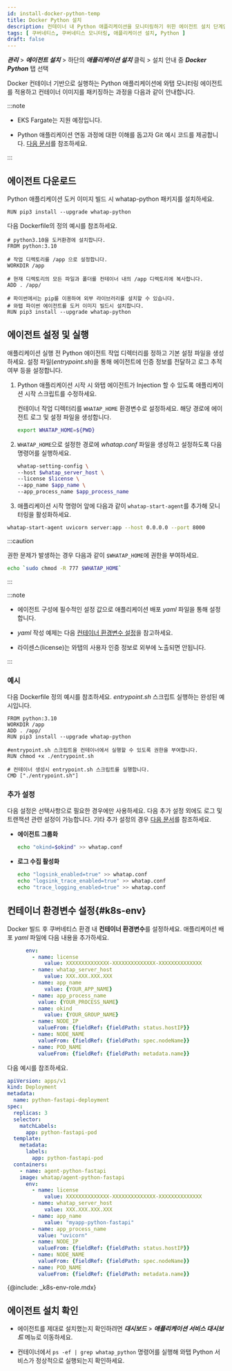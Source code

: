 ```yaml
---
id: install-docker-python-temp
title: Docker Python 설치
description: 컨테이너 내 Python 애플리케이션을 모니터링하기 위한 에이전트 설치 단계입니다.
tags: [ 쿠버네티스, 쿠버네티스 모니터링, 애플리케이션 설치, Python ]
draft: false
---
```



***관리*** > ***에이전트 설치*** > 하단의 ***애플리케이션 설치*** 클릭 > 설치 안내 중 ***Docker Python*** 탭 선택

Docker 컨테이너 기반으로 실행하는 Python 애플리케이션에 와탭 모니터링 에이전트를 적용하고 컨테이너 이미지를 패키징하는 과정을 다음과 같이 안내합니다. 

:::note 

* EKS Fargate는 지원 예정입니다. 

* Python 애플리케이션 연동 과정에 대한 이해를 돕고자 Git 예시 코드를 제공합니다. [다음 문서](https://github.com/whatap/kuber-apm-boilerplate/tree/main/python/fastapi)를 참조하세요.

:::

## 에이전트 다운로드

Python 애플리케이션 도커 이미지 빌드 시 whatap-python 패키지를 설치하세요.

```docker
RUN pip3 install --upgrade whatap-python
```

다음 Dockerfile의 정의 예시를 참조하세요. 

```docker title='python ver 3.10'
# python3.10을 도커환경에 설치합니다.
FROM python:3.10

# 작업 디렉토리를 /app 으로 설정합니다.
WORKDIR /app

# 현재 디렉토리의 모든 파일과 폴더를 컨테이너 내의 /app 디렉토리에 복사합니다.
ADD . /app/

# 파이썬에서는 pip를 이용하여 외부 라이브러리를 설치할 수 있습니다. 
# 와탭 파이썬 에이전트를 도커 이미지 빌드시 설치합니다.
RUN pip3 install --upgrade whatap-python
```

## 에이전트 설정 및 실행

애플리케이션 실행 전 Python 에이전트 작업 디렉터리를 정하고 기본 설정 파일을 생성하세요. 설정 파일(*entrypoint.sh*)을 통해 에이전트에 인증 정보를 전달하고 로그 추적 여부 등을 설정합니다.

1. Python 애플리케이션 시작 시 와탭 에이전트가 Injection 할 수 있도록 애플리케이션 시작 스크립트를 수정하세요. 

    컨테이너 작업 디렉터리를 `WHATAP_HOME` 환경변수로 설정하세요. 해당 경로에 에이전트 로그 및 설정 파일을 생성합니다. 

    ```bash 
    export WHATAP_HOME=${PWD}
    ```

1. `WHATAP_HOME`으로 설정한 경로에 *whatap.conf* 파일을 생성하고 설정하도록 다음 명령어를 실행하세요.

    ```bash 
    whatap-setting-config \
    --host $whatap_server_host \
    --license $license \
    --app_name $app_name \
    --app_process_name $app_process_name
    ```
1. 애플리케이션 시작 명령어 앞에 다음과 같이 `whatap-start-agent`를 추가해 모니터링을 활성화하세요. 

  ```bash 
  whatap-start-agent uvicorn server:app --host 0.0.0.0 --port 8000
  ```

:::caution

권한 문제가 발생하는 경우 다음과 같이 `$WHATAP_HOME`에 권한을 부여하세요.

```bash
echo `sudo chmod -R 777 $WHATAP_HOME`
```

:::

:::note 

* 에이전트 구성에 필수적인 설정 값으로 애플리케이션 배포 *yaml* 파일을 통해 설정합니다.

* *yaml* 작성 예제는 다음 [컨테이너 환경변수 설정](#k8s-env)을 참고하세요.

* 라이센스(license)는 와탭의 사용자 인증 정보로 외부에 노출되면 안됩니다.

:::

### 예시

다음 Dockerfile 정의 예시를 참조하세요. *entrypoint.sh* 스크립트 실행하는 완성된 예시입니다.

```docker 
FROM python:3.10
WORKDIR /app
ADD . /app/
RUN pip3 install --upgrade whatap-python 

#entrypoint.sh 스크립트을 컨테이너에서 실행할 수 있도록 권한을 부여합니다.
RUN chmod +x ./entrypoint.sh

# 컨테이너 생성시 entrypoint.sh 스크립트를 실행합니다.
CMD ["./entrypoint.sh"]
```

### 추가 설정 

다음 설정은 선택사항으로 필요한 경우에만 사용하세요. 다음 추가 설정 외에도 로그 및 트랜잭션 관련 설정이 가능합니다. 기타 추가 설정의 경우 [다음 문서](https://docs.whatap.io/python/set-agent)를 참조하세요. 

* **에이전트 그룹화** 

  ```bash 
  echo "okind=$okind" >> whatap.conf
  ```

* **로그 수집 활성화** 

  ```bash
  echo "logsink_enabled=true" >> whatap.conf
  echo "logsink_trace_enabled=true" >> whatap.conf
  echo "trace_logging_enabled=true" >> whatap.conf
  ```

## 컨테이너 환경변수 설정{#k8s-env}

Docker 빌드 후 쿠버네티스 환경 내 **컨테이너 환경변수**를 설정하세요. 애플리케이션 배포 *yaml* 파일에 다음 내용을 추가하세요. 

```yaml
	  env:
		- name: license
			value: XXXXXXXXXXXXXX-XXXXXXXXXXXXXX-XXXXXXXXXXXXXX
		- name: whatap_server_host
			value: XXX.XXX.XXX.XXX
		- name: app_name
			value: {YOUR_APP_NAME}
		- name: app_process_name
		  value: {YOUR_PROCESS_NAME}
		- name: okind
			value: {YOUR_GROUP_NAME}
		- name: NODE_IP
		  valueFrom: {fieldRef: {fieldPath: status.hostIP}}
		- name: NODE_NAME
		  valueFrom: {fieldRef: {fieldPath: spec.nodeName}}
		- name: POD_NAME
		  valueFrom: {fieldRef: {fieldPath: metadata.name}}
```

다음 예시를 참조하세요. 

```yaml 
apiVersion: apps/v1
kind: Deployment
metadata:
  name: python-fastapi-deployment
spec:
  replicas: 3
  selector:
    matchLabels:
      app: python-fastapi-pod
  template:
    metadata:
      labels:
        app: python-fastapi-pod
  containers:
	- name: agent-python-fastapi
    image: whatap/agent-python-fastapi
	  env:
		- name: license
			value: XXXXXXXXXXXXXX-XXXXXXXXXXXXXX-XXXXXXXXXXXXXX
		- name: whatap_server_host
			value: XXX.XXX.XXX.XXX
		- name: app_name
			value: "myapp-python-fastapi"
		- name: app_process_name
		  value: "uvicorn"
		- name: NODE_IP
		  valueFrom: {fieldRef: {fieldPath: status.hostIP}}
		- name: NODE_NAME
		  valueFrom: {fieldRef: {fieldPath: spec.nodeName}}
		- name: POD_NAME
		  valueFrom: {fieldRef: {fieldPath: metadata.name}}
```

{@include: _k8s-env-role.mdx} 


## 에이전트 설치 확인

* 에이전트를 제대로 설치했는지 확인하려면 ***대시보드*** > ***애플리케이션 서비스 대시보드*** 메뉴로 이동하세요.

* 컨테이너에서 `ps -ef | grep whatap_python` 명령어를 실행해 와탭 Python 서비스가 정상적으로 실행되는지 확인하세요. 
